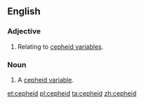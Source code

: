 ==English==

===Adjective===
{{en-adj|-}}

#{{astronomy}} Relating to [[cepheid variable]]s.

===Noun===
{{en-noun}}
{{wikipedia}}

#{{star}} A [[cepheid variable]].

[[et:cepheid]]
[[pl:cepheid]]
[[ta:cepheid]]
[[zh:cepheid]]